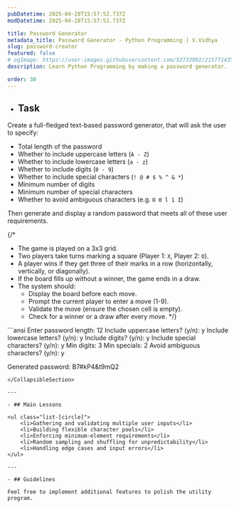 ```yaml
---
pubDatetime: 2025-04-28T15:57:52.737Z
modDatetime: 2025-04-28T15:57:52.737Z

title: Password Generator
metadata_title: Password Generator - Python Programming | V.Vidhya
slug: password-creator
featured: false
# ogImage: https://user-images.githubusercontent.com/53733092/215771435-25408246-2309-4f8b-a781-1f3d93bdf0ec.png
description: Learn Python Programming by making a password generator.

order: 30
---
```



- ## Task

Create a full-fledged text-based password generator, that will ask the user to specify:
- Total length of the password
- Whether to include uppercase letters (`A - Z`)
- Whether to include lowercase letters (`a - z`)
- Whether to include digits (`0 - 9`)
- Whether to include special characters (`! @ # $ % ^ & *`)
- Minimum number of digits
- Minimum number of special characters
- Whether to avoid ambiguous characters (e.g. `O 0 l 1 I`)

Then generate and display a random password that meets all of these user requirements.

{/* <CollapsibleSection title="Instructions">
- The game is played on a 3x3 grid.
- Two players take turns marking a square (Player 1: `X`, Player 2: `O`).
- A player wins if they get three of their marks in a row (horizontally, vertically, or diagonally).
- If the board fills up without a winner, the game ends in a draw.
- The system should: 
    - Display the board before each move. 
    - Prompt the current player to enter a move (1-9). 
    - Validate the move (ensure the chosen cell is empty). 
    - Check for a winner or a draw after every move.
</CollapsibleSection> */}

<CollapsibleSection title="Expected Output">
```ansi
Enter password length: 12 
Include uppercase letters? (y/n): y 
Include lowercase letters? (y/n): y 
Include digits? (y/n): y 
Include special characters? (y/n): y 
Min digits: 3 
Min specials: 2 
Avoid ambiguous characters? (y/n): y

Generated password: B7#kP4&t9mQ2
```
</CollapsibleSection>

---

- ## Main Lessons

<ul class="list-[circle]">
    <li>Gathering and validating multiple user inputs</li>
    <li>Building flexible character pools</li>
    <li>Enforcing minimum-element requirements</li>
    <li>Random sampling and shuffling for unpredictability</li>
    <li>Handling edge cases and input errors</li>
</ul>

---

- ## Guidelines

Feel free to implement additional features to polish the utility program.
